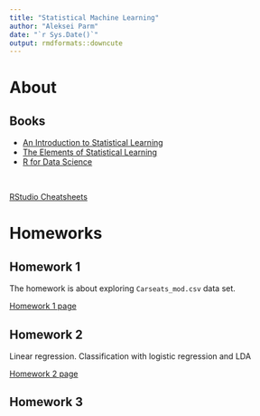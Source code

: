 ```yaml
---
title: "Statistical Machine Learning"
author: "Aleksei Parm"
date: "`r Sys.Date()`"
output: rmdformats::downcute
---
```


# About

## Books

- [An Introduction to Statistical Learning](https://www.statlearning.com/)
- [The Elements of Statistical Learning](https://hastie.su.domains/ElemStatLearn/)
- [R for Data Science](https://r4ds.had.co.nz/)

<br>

[RStudio Cheatsheets](https://www.rstudio.com/resources/cheatsheets/)


# Homeworks


## Homework 1

The homework is about exploring `Carseats_mod.csv` data set.

[Homework 1 page](hws/hw1/index.html)


## Homework 2

Linear regression. Classification with logistic regression and LDA

[Homework 2 page](hws/hw2/index.html)


## Homework 3


